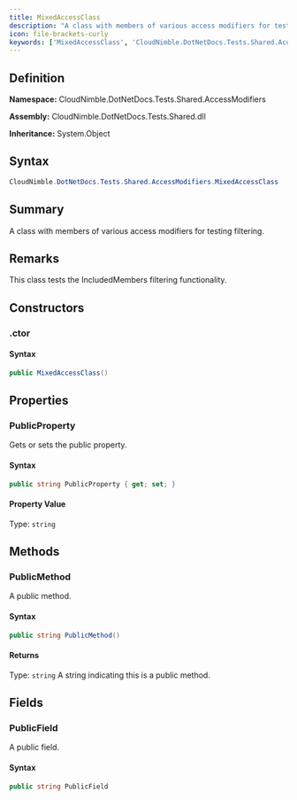 ```yaml
---
title: MixedAccessClass
description: "A class with members of various access modifiers for testing filtering."
icon: file-brackets-curly
keywords: ['MixedAccessClass', 'CloudNimble.DotNetDocs.Tests.Shared.AccessModifiers.MixedAccessClass', 'CloudNimble.DotNetDocs.Tests.Shared.AccessModifiers', 'class', 'System.Object']
---
```


## Definition

**Namespace:** CloudNimble.DotNetDocs.Tests.Shared.AccessModifiers

**Assembly:** CloudNimble.DotNetDocs.Tests.Shared.dll

**Inheritance:** System.Object

## Syntax

```csharp
CloudNimble.DotNetDocs.Tests.Shared.AccessModifiers.MixedAccessClass
```

## Summary

A class with members of various access modifiers for testing filtering.

## Remarks

This class tests the IncludedMembers filtering functionality.

## Constructors

### .ctor

#### Syntax

```csharp
public MixedAccessClass()
```

## Properties

### PublicProperty

Gets or sets the public property.

#### Syntax

```csharp
public string PublicProperty { get; set; }
```

#### Property Value

Type: `string`

## Methods

### PublicMethod

A public method.

#### Syntax

```csharp
public string PublicMethod()
```

#### Returns

Type: `string`
A string indicating this is a public method.

## Fields

### PublicField

A public field.

#### Syntax

```csharp
public string PublicField
```


